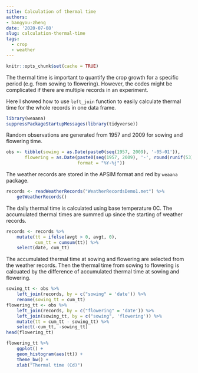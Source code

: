 ```yaml
---
title: Calculation of thermal time
authors: 
- bangyou-zheng
date: '2020-07-08'
slug: calculation-thermal-time
tags:
  - crop
  - weather
---
```



```r
knitr::opts_chunk$set(cache = TRUE)
```

The thermal time is important to quantify the crop growth for a specific period (e.g. from sowing to flowering). However, the codes might be complicated if there are multiple records in an experiment. 

Here I showed how to use `left_join` function to easily calculate thermal time for the whole records in one data frame. 


```r
library(weaana)
suppressPackageStartupMessages(library(tidyverse))
```

Random observations are generated from 1957 and 2009 for sowing and flowering time. 

```r
obs <- tibble(sowing = as.Date(paste0(seq(1957, 2009), '-05-01')),
       flowering = as.Date(paste0(seq(1957, 2009), '-', round(runif(53) * 20 + 210)), 
                           format = "%Y-%j"))
```


The weather records are stored in the APSIM format and red by `weaana` package.
```r
records <- readWeatherRecords("WeatherRecordsDemo1.met") %>% 
    getWeatherRecords()
```

The daily thermal time is calculated using base temperature 0C. The accumulated thermal times are summed up since the starting of weather records.

```r
records <- records %>% 
    mutate(tt = ifelse(avgt > 0, avgt, 0),
           cum_tt = cumsum(tt)) %>% 
    select(date, cum_tt)
```


The accumulated thermal time at sowing and flowering are selected from the weather records. Then the thermal time from sowing to flowering is calcuated by the difference of accumulated thermal time at sowing and flowering. 

```r
sowing_tt <- obs %>% 
    left_join(records, by = c("sowing" = 'date')) %>% 
    rename(sowing_tt = cum_tt)
flowering_tt <- obs %>% 
    left_join(records, by = c("flowering" = 'date')) %>% 
    left_join(sowing_tt, by = c("sowing", 'flowering')) %>% 
    mutate(tt = cum_tt - sowing_tt) %>% 
    select(-cum_tt, -sowing_tt)
head(flowering_tt)
```

```r
flowering_tt %>% 
    ggplot() +
    geom_histogram(aes(tt)) +
    theme_bw() +
    xlab("Thermal time (Cd)")
```





